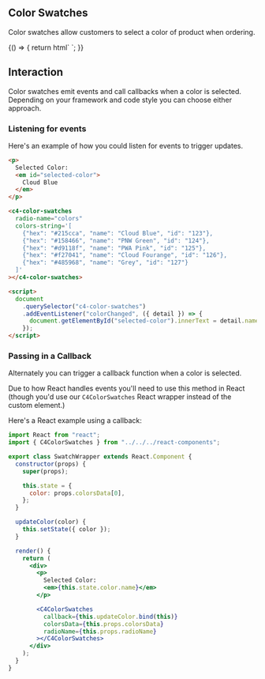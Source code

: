 
<Meta title="Components/Color Swatches" />

## Color Swatches

Color swatches allow customers to select a color of product when ordering.

<Preview>
  <Story name="Interactive">
    {() => {
      return html`
        <c4-color-swatches
          radio-name="colors"
          colors-string='[
            {"hex": "#215cca", "name": "Cloud Blue", "id": "123"},
            {"hex": "#158466", "name": "PNW Green", "id": "124"},
            {"hex": "#d9118f", "name": "PWA Pink", "id": "125"},
            {"hex": "#f27041", "name": "Cloud Fourange", "id": "126"},
            {"hex": "#485968", "name": "Grey", "id": "127"}
          ]'
        ></c4-color-swatches>
      `;
    }}
  </Story>
</Preview>

## Interaction

Color swatches emit events and call callbacks when a color is selected.
Depending on your framework and code style you can choose either approach.

### Listening for events

Here's an example of how you could listen for events to trigger updates.

```html
<p>
  Selected Color:
  <em id="selected-color">
    Cloud Blue
  </em>
</p>

<c4-color-swatches
  radio-name="colors"
  colors-string='[
    {"hex": "#215cca", "name": "Cloud Blue", "id": "123"},
    {"hex": "#158466", "name": "PNW Green", "id": "124"},
    {"hex": "#d9118f", "name": "PWA Pink", "id": "125"},
    {"hex": "#f27041", "name": "Cloud Fourange", "id": "126"},
    {"hex": "#485968", "name": "Grey", "id": "127"}
  ]'
></c4-color-swatches>

<script>
  document
    .querySelector("c4-color-swatches")
    .addEventListener("colorChanged", ({ detail }) => {
      document.getElementById("selected-color").innerText = detail.name;
    });
</script>
```

### Passing in a Callback

Alternately you can trigger a callback function when a color is selected.

Due to how React handles events you'll need to use this method in React (though
you'd use our `C4ColorSwatches` React wrapper instead of the custom element.)

Here's a React example using a callback:

```jsx
import React from "react";
import { C4ColorSwatches } from "../../../react-components";

export class SwatchWrapper extends React.Component {
  constructor(props) {
    super(props);

    this.state = {
      color: props.colorsData[0],
    };
  }

  updateColor(color) {
    this.setState({ color });
  }

  render() {
    return (
      <div>
        <p>
          Selected Color:
          <em>{this.state.color.name}</em>
        </p>

        <C4ColorSwatches
          callback={this.updateColor.bind(this)}
          colorsData={this.props.colorsData}
          radioName={this.props.radioName}
        ></C4ColorSwatches>
      </div>
    );
  }
}
```
